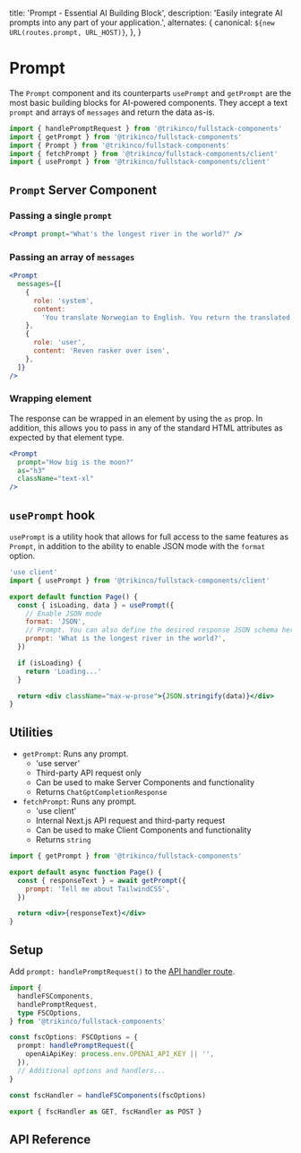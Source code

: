 
  title: 'Prompt - Essential AI Building Block',
  description:
    'Easily integrate AI prompts into any part of your application.',
  alternates: {
    canonical: `${new URL(routes.prompt, URL_HOST)}`,
  },
}

# Prompt

The `Prompt` component and its counterparts `usePrompt` and `getPrompt` are the most basic building blocks for AI-powered components.
They accept a text `prompt` and arrays of `messages` and return the data as-is.

```jsx
import { handlePromptRequest } from '@trikinco/fullstack-components'
import { getPrompt } from '@trikinco/fullstack-components'
import { Prompt } from '@trikinco/fullstack-components'
import { fetchPrompt } from '@trikinco/fullstack-components/client'
import { usePrompt } from '@trikinco/fullstack-components/client'
```

## `Prompt` Server Component

### Passing a single `prompt`

<Example>
  <Prompt prompt="What's the longest river in the world?" />
</Example>

```jsx
<Prompt prompt="What's the longest river in the world?" />
```

### Passing an array of `messages`

<Example>
  <Prompt
    messages={[
      {
        role: 'system',
        content:
          'You translate Norwegian to English. You return the translated text directly',
      },
      {
        role: 'user',
        content: 'Reven rasker over isen',
      },
    ]}
  />
</Example>

```jsx
<Prompt
  messages={[
    {
      role: 'system',
      content:
        'You translate Norwegian to English. You return the translated text directly',
    },
    {
      role: 'user',
      content: 'Reven rasker over isen',
    },
  ]}
/>
```

### Wrapping element

The response can be wrapped in an element by using the `as` prop.
In addition, this allows you to pass in any of the standard HTML attributes as expected by that element type.

<Example>
  <Prompt
    prompt="How big is the moon?"
    as="h3"
    className="text-xl"
  />
</Example>

```jsx /as="div"/
<Prompt
  prompt="How big is the moon?"
  as="h3"
  className="text-xl"
/>
```

## `usePrompt` hook

`usePrompt` is a utility hook that allows for full access to the same features as `Prompt`, in addition to the ability to enable JSON mode with the `format` option.

<Example>
  <UsePrompt />
</Example>

```jsx
'use client'
import { usePrompt } from '@trikinco/fullstack-components/client'

export default function Page() {
  const { isLoading, data } = usePrompt({
    // Enable JSON mode
    format: 'JSON',
    // Prompt. You can also define the desired response JSON schema here.
    prompt: 'What is the longest river in the world?',
  })

  if (isLoading) {
    return 'Loading...'
  }

  return <div className="max-w-prose">{JSON.stringify(data)}</div>
}
```

## Utilities

- `getPrompt`: Runs any prompt.
  - 'use server'
  - Third-party API request only
  - Can be used to make Server Components and functionality
  - Returns `ChatGptCompletionResponse`
- `fetchPrompt`: Runs any prompt.
  - 'use client'
  - Internal Next.js API request and third-party request
  - Can be used to make Client Components and functionality
  - Returns `string`

```jsx title="Server Component"
import { getPrompt } from '@trikinco/fullstack-components'

export default async function Page() {
  const { responseText } = await getPrompt({
    prompt: 'Tell me about TailwindCSS',
  })

  return <div>{responseText}</div>
}
```

## Setup

Add `prompt: handlePromptRequest()` to the [API handler route](/docs/get-started/#setup).

```ts title="app/api/fsutils/[...fscomponents]/route.ts"
import {
  handleFSComponents,
  handlePromptRequest,
  type FSCOptions,
} from '@trikinco/fullstack-components'

const fscOptions: FSCOptions = {
  prompt: handlePromptRequest({
    openAiApiKey: process.env.OPENAI_API_KEY || '',
  }),
  // Additional options and handlers...
}

const fscHandler = handleFSComponents(fscOptions)

export { fscHandler as GET, fscHandler as POST }
```

## API Reference

<TypeInfoToText
  path="handlers/prompt/models.d.ts"
  name="PromptOptions"
  description="Prompt API handler route options."
/>

<TypeInfoToText
  path="handlers/prompt/models.d.ts"
  name="PromptRequestBody"
  description="Prompt request body."
/>

<TypeInfoToText
  path="components/Prompt.d.ts"
  name="PromptProps"
/>

<TypeInfoToText path="components/Prompt.d.ts" name="Prompt" />

<TypeInfoToText
  path="handlers/prompt/usePrompt.d.ts"
  name="usePrompt"
/>

<TypeInfoToText
  path="handlers/prompt/promptClient.d.ts"
  name="getPrompt"
/>

<TypeInfoToText
  path="handlers/prompt/fetchers.d.ts"
  name="fetchPrompt"
/>
